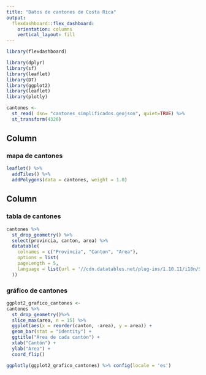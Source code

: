 ---
title: "Datos de cantones de Costa Rica"
output: 
  flexdashboard::flex_dashboard:
    orientation: columns
    vertical_layout: fill
---

```{r setup, include=FALSE}
library(flexdashboard)
```


```{r paquetes, message=FALSE, warning=FALSE}
library(dplyr)
library(sf)
library(leaflet)
library(DT)
library(ggplot2)
library(leaflet)
library(plotly)
```

```{r lectura_de_datos}
cantones <-
  st_read( dsn= "cantones_simplificados.geojson", quiet=TRUE) %>%
  st_transform(4326)
```

Column {data-width=550}
-----------------------------------------------------------------------

### mapa de cantones

```{r mapa}
leaflet() %>%
  addTiles() %>%
  addPolygons(data = cantones, weight = 1.0)

```

Column {data-width=450}
-----------------------------------------------------------------------

### tabla de cantones

```{r tabla}
cantones %>%
  st_drop_geometry() %>%
  select(provincia, canton, area) %>%
  datatable(
    colnames = c("Provincia", "Canton", "Area"),
    options = list(
    pageLength = 5,
    language = list(url = '//cdn.datatables.net/plug-ins/1.10.11/i18n/Spanish.json')
  ))
```

### gráfico de cantones

```{r gráfico_de_cantones}
ggplot2_grafico_cantones <-
cantones %>%
  st_drop_geometry()%>%
  slice_max(area, n = 15) %>% 
  ggplot(aes(x = reorder(canton, -area), y = area)) +
  geom_bar(stat = "identity") +
  ggtitle("Área de cada cantón") +
  xlab("Cantón") +
  ylab("Área") +
  coord_flip() 

ggplotly(ggplot2_grafico_cantones) %>% config(locale = 'es')
```

